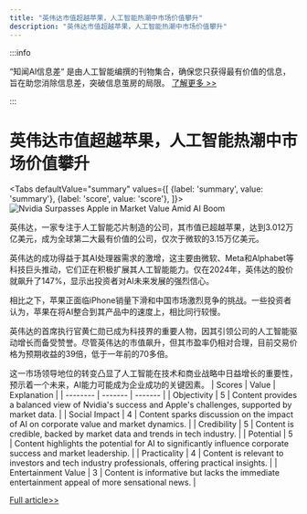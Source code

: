 ```yaml
---
title: "英伟达市值超越苹果，人工智能热潮中市场价值攀升"
description: "英伟达市值超越苹果，人工智能热潮中市场价值攀升"
---
```



:::info

“知闻AI信息差“ 是由人工智能编撰的刊物集合，确保您只获得最有价值的信息，旨在助您消除信息差，突破信息茧房的局限。  [了解更多 >>](/)

:::

# 英伟达市值超越苹果，人工智能热潮中市场价值攀升


<Tabs
	defaultValue="summary"
	values={[
	{label: 'summary', value: 'summary'},
	{label: 'score', value: 'score'},
]}>
<TabItem value="summary">
<img
  src="https://image.informedainews.com/2024/06/07/AI-EO2-1717727624-0.jpg"
  alt="Nvidia Surpasses Apple in Market Value Amid AI Boom"
/>



英伟达，一家专注于人工智能芯片制造的公司，其市值已超越苹果，达到3.012万亿美元，成为全球第二大最有价值的公司，仅次于微软的3.15万亿美元。

英伟达的成功得益于其AI处理器需求的激增，这主要由微软、Meta和Alphabet等科技巨头推动，它们正在积极扩展其人工智能能力。仅在2024年，英伟达的股价就飙升了147%，显示出投资者对AI未来发展的强烈信心。

相比之下，苹果正面临iPhone销量下滑和中国市场激烈竞争的挑战。一些投资者认为，苹果在将AI整合到其产品中的速度上，相比同行较慢。

英伟达的首席执行官黄仁勋已成为科技界的重要人物，因其引领公司的人工智能驱动增长而备受赞誉。尽管英伟达的市值飙升，但其市盈率仍相对合理，目前交易价格为预期收益的39倍，低于一年前的70多倍。

这一市场领导地位的转变凸显了人工智能在技术和商业战略中日益增长的重要性，预示着一个未来，AI能力可能成为企业成功的关键因素。
</TabItem>
<TabItem value="score">
	| Scores     | Value   | Explanation |
	| -------- | ------- | ------- |
	| Objectivity  | 5    | Content provides a balanced view of Nvidia's success and Apple's challenges, supported by market data.    |
	| Social Impact | 4     | Content sparks discussion on the impact of AI on corporate value and market dynamics.    |
	| Credibility    | 5    | Content is credible, backed by market data and trends in tech industry.    |
	| Potential    | 5    | Content highlights the potential for AI to significantly influence corporate success and market leadership.    |
	| Practicality    | 4    | Content is relevant to investors and tech industry professionals, offering practical insights.    |
	| Entertainment Value    | 3    | Content is informative but lacks the immediate entertainment appeal of more sensational news.    |
</TabItem>
</Tabs>

[Full article>>](https://asia.nikkei.com/Business/Companies/Nvidia-overtakes-Apple-as-No.-2-most-valuable-company)
